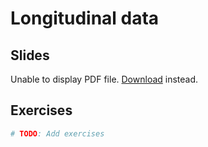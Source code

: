 # Longitudinal data

## Slides

```{=html}
<object data="slides/05_longitudinal/05_longitudinal.pdf" type="application/pdf" width="100%" height="500px">
  <p>
    Unable to display PDF file. <a href="slides/05_longitudinal/05_longitudinal.pdf">Download</a> instead.
  </p>
</object>
```

## Exercises

```r
# TODO: Add exercises
```

